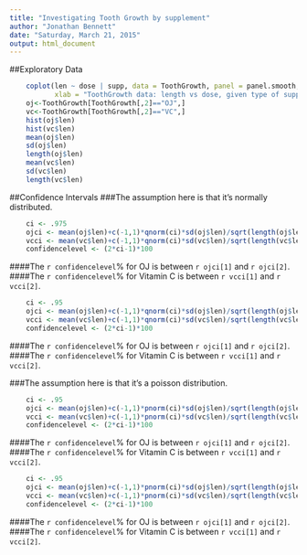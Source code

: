 ```yaml
---
title: "Investigating Tooth Growth by supplement"
author: "Jonathan Bennett"
date: "Saturday, March 21, 2015"
output: html_document
---
```

##Exploratory Data

```r
    coplot(len ~ dose | supp, data = ToothGrowth, panel = panel.smooth,
           xlab = "ToothGrowth data: length vs dose, given type of supplement")
    oj<-ToothGrowth[ToothGrowth[,2]=="OJ",]
    vc<-ToothGrowth[ToothGrowth[,2]=="VC",]
    hist(oj$len)
    hist(vc$len)    
    mean(oj$len)
    sd(oj$len)
    length(oj$len)
    mean(vc$len)
    sd(vc$len)
    length(vc$len)
```
##Confidence Intervals
###The assumption here is that it's normally distributed.
```r
    ci <- .975
    ojci <- mean(oj$len)+c(-1,1)*qnorm(ci)*sd(oj$len)/sqrt(length(oj$len))
    vcci <- mean(vc$len)+c(-1,1)*qnorm(ci)*sd(vc$len)/sqrt(length(vc$len))
    confidencelevel <- (2*ci-1)*100
```
####The `r confidencelevel`% for OJ is between `r ojci[1]` and `r ojci[2]`.
####The `r confidencelevel`% for Vitamin C is between `r vcci[1]` and `r vcci[2]`.
```r
    ci <- .95
    ojci <- mean(oj$len)+c(-1,1)*qnorm(ci)*sd(oj$len)/sqrt(length(oj$len))
    vcci <- mean(vc$len)+c(-1,1)*qnorm(ci)*sd(vc$len)/sqrt(length(vc$len))
    confidencelevel <- (2*ci-1)*100
```
####The `r confidencelevel`% for OJ is between `r ojci[1]` and `r ojci[2]`.
####The `r confidencelevel`% for Vitamin C is between `r vcci[1]` and `r vcci[2]`.  


###The assumption here is that it's a poisson distribution.
```r
    ci <- .95
    ojci <- mean(oj$len)+c(-1,1)*pnorm(ci)*sd(oj$len)/sqrt(length(oj$len))
    vcci <- mean(vc$len)+c(-1,1)*pnorm(ci)*sd(vc$len)/sqrt(length(vc$len))
    confidencelevel <- (2*ci-1)*100
```
####The `r confidencelevel`% for OJ is between `r ojci[1]` and `r ojci[2]`.
####The `r confidencelevel`% for Vitamin C is between `r vcci[1]` and `r vcci[2]`.

```r
    ci <- .95
    ojci <- mean(oj$len)+c(-1,1)*pnorm(ci)*sd(oj$len)/sqrt(length(oj$len))
    vcci <- mean(vc$len)+c(-1,1)*pnorm(ci)*sd(vc$len)/sqrt(length(vc$len))
    confidencelevel <- (2*ci-1)*100
```
####The `r confidencelevel`% for OJ is between `r ojci[1]` and `r ojci[2]`.
####The `r confidencelevel`% for Vitamin C is between `r vcci[1]` and `r vcci[2]`.